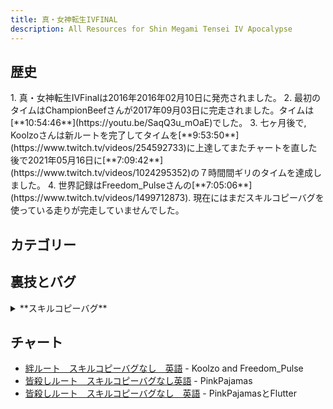 ```yaml
---
title: 真・女神転生IVFINAL
description: All Resources for Shin Megami Tensei IV Apocalypse
---
```



<DocsHero 
    content="真・女神転生IVFINAL"
    srcUrl={cover}
    alt="Shin Megami Tensei IV: Apocalypse  Cover"
/>

<LinkCard title="ランキング" href="https://www.speedrun.com/shin_megami_tensei_iv_apocalypse" description="投稿されたRTA動画を観るようにSpeedrun.comへ"/>

## 歴史

<Steps>
1. 真・女神転生IVFinalは2016年2016年02月10日に発売されました。
2. 最初のタイムはChampionBeefさんが2017年09月03日に完走されました。タイムは[**10:54:46**](https://youtu.be/SaqQ3u_mOaE)でした。
3. 七ヶ月後で, Koolzoさんは新ルートを完了してタイムを[**9:53:50**](https://www.twitch.tv/videos/254592733)に上達してまたチャートを直した後で2021年05月16日に[**7:09:42**](https://www.twitch.tv/videos/1024295352)の７時間間ギリのタイムを達成しました。
4. 世界記録はFreedom_Pulseさんの[**7:05:06**](https://www.twitch.tv/videos/1499712873). 現在にはまだスキルコピーバグを使っている走りが完走していませんでした。
</Steps>

## カテゴリー
<CardGrid>
        <Card title="絆ルート"></Card>
        <Card title="皆殺しルート"></Card>
</CardGrid>

## 裏技とバグ

<details>
<summary>**スキルコピーバグ**</summary>
このバグは主人公でしか行いません。ステータス画面を主人子の隣の悪魔に開けて、Rボタンを押してスキル画面を開けます。さっと左か右か（主人この方向）に押してからYボタンを打って、表示した悪魔のスキルは主人公に現れます。変更を終了したら主人公は悪魔のスキルを継続しました。

[例動画](https://youtu.be/4cNn5OkgI5w?si=tbkyzzNl4f9ionuy)
</details>

## チャート
- [絆ルート　スキルコピーバグなし　英語](https://docs.google.com/document/d/1JNsvUBYJtusZL-dHeoJwhoC5D8T40okv7BXMrOQLVu8/edit?usp=sharing) - Koolzo and Freedom_Pulse
- [皆殺しルート　スキルコピーバグなし英語](https://docs.google.com/document/d/16WK4UA59cV94tNJj3QJHqvyv5BSQqcbzhUd38CBCqsQ/edit?usp=sharing) - PinkPajamas
- [皆殺しルート　スキルコピーバグなし　英語](https://docs.google.com/document/d/1cjlJ5P5uAnwvaWMdTHBD4hNVtdX93mm2H5OHZVFGavg/edit?usp=sharing) - PinkPajamasとFlutter